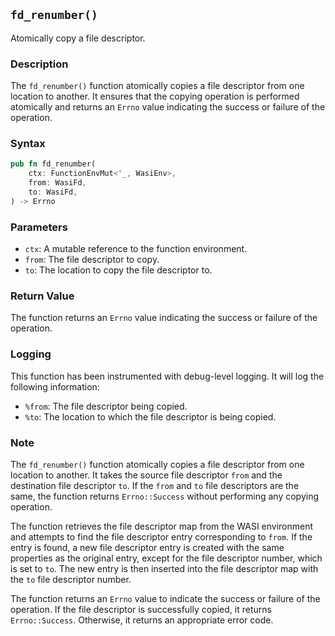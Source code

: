 ## `fd_renumber()`

Atomically copy a file descriptor.

### Description

The `fd_renumber()` function atomically copies a file descriptor from one location to another. It ensures that the copying operation is performed atomically and returns an `Errno` value indicating the success or failure of the operation.

### Syntax

```rust
pub fn fd_renumber(
    ctx: FunctionEnvMut<'_, WasiEnv>,
    from: WasiFd,
    to: WasiFd,
) -> Errno
```

### Parameters

- `ctx`: A mutable reference to the function environment.
- `from`: The file descriptor to copy.
- `to`: The location to copy the file descriptor to.

### Return Value

The function returns an `Errno` value indicating the success or failure of the operation.

### Logging

This function has been instrumented with debug-level logging. It will log the following information:

- `%from`: The file descriptor being copied.
- `%to`: The location to which the file descriptor is being copied.

### Note

The `fd_renumber()` function atomically copies a file descriptor from one location to another. It takes the source file descriptor `from` and the destination file descriptor `to`. If the `from` and `to` file descriptors are the same, the function returns `Errno::Success` without performing any copying operation.

The function retrieves the file descriptor map from the WASI environment and attempts to find the file descriptor entry corresponding to `from`. If the entry is found, a new file descriptor entry is created with the same properties as the original entry, except for the file descriptor number, which is set to `to`. The new entry is then inserted into the file descriptor map with the `to` file descriptor number.

The function returns an `Errno` value to indicate the success or failure of the operation. If the file descriptor is successfully copied, it returns `Errno::Success`. Otherwise, it returns an appropriate error code.
